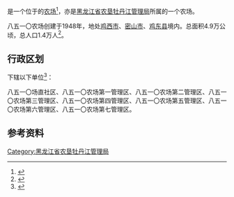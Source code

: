 {{中国乡级行政区|23/03/21/500/000
|行政区全称           = {{PAGENAMEBASE}}
|上级行政区           = [[黑龙江省农垦牡丹江管理局|黑龙江省农垦牡丹江管理局]]
}}

'''{{PAGENAMEBASE}}'''是一个位于{{PRC admin/fullname|23/03/21/500/000|3}}的[[农场|农场]]<ref>{{PRC admin/ref sgc|{{PRC admin/parent|23/03/21/500/000}}}}</ref>，亦是[[黑龙江省农垦牡丹江管理局|黑龙江省农垦牡丹江管理局]]所属的一个农场。

八五一〇农场创建于1948年，地处[[鸡西市|鸡西市]]、[[密山市|密山市]]、[[鸡东县|鸡东县]]境内。总面积4.9万公顷，总人口1.4万人<ref>{{cite web |title=八五一〇农场 |url=http://zw.chinabdh.com/8510farm/index.jhtml |website=黑龙江省农垦总局 }}{{Dead link}}</ref>。

== 行政区划 ==
{{PAGENAMEBASE}}下辖以下单位<ref>{{PRC admin/ref sgc|23/03/21/500/000}}</ref>：

八五一〇场直社区、八五一〇农场第一管理区、八五一〇农场第二管理区、八五一〇农场第三管理区、八五一〇农场第四管理区、八五一〇农场第五管理区、八五一〇农场第六管理区、八五一〇农场第七管理区。

== 参考资料 ==
{{reflist}}

{{黑龙江行政区划小作品}}
{{PRC admin/navcat|23/03/21/500/000}}
{{黑龙江省农垦总局}}

[[Category:黑龙江省农垦牡丹江管理局|Category:黑龙江省农垦牡丹江管理局]]